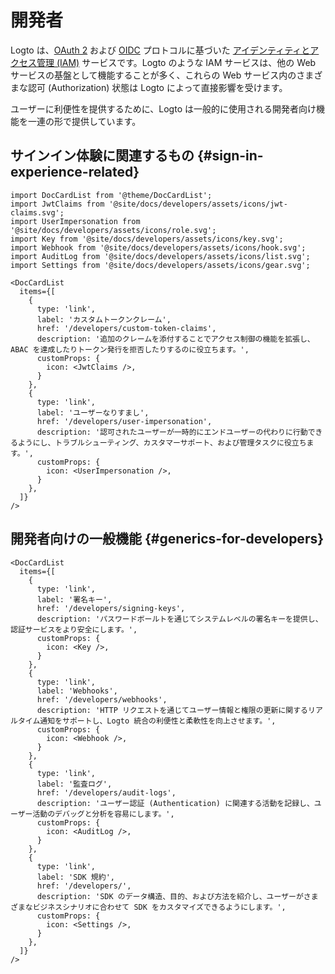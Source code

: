 # 開発者

Logto は、[OAuth 2](https://auth.wiki/oauth-2.0) および [OIDC](https://auth.wiki/openid-connect) プロトコルに基づいた [アイデンティティとアクセス管理 (IAM)](https://auth.wiki/iam) サービスです。Logto のような IAM サービスは、他の Web サービスの基盤として機能することが多く、これらの Web サービス内のさまざまな認可 (Authorization) 状態は Logto によって直接影響を受けます。

ユーザーに利便性を提供するために、Logto は一般的に使用される開発者向け機能を一連の形で提供しています。

## サインイン体験に関連するもの \{#sign-in-experience-related}

```mdx-code-block
import DocCardList from '@theme/DocCardList';
import JwtClaims from '@site/docs/developers/assets/icons/jwt-claims.svg';
import UserImpersonation from '@site/docs/developers/assets/icons/role.svg';
import Key from '@site/docs/developers/assets/icons/key.svg';
import Webhook from '@site/docs/developers/assets/icons/hook.svg';
import AuditLog from '@site/docs/developers/assets/icons/list.svg';
import Settings from '@site/docs/developers/assets/icons/gear.svg';

<DocCardList
  items={[
    {
      type: 'link',
      label: 'カスタムトークンクレーム',
      href: '/developers/custom-token-claims',
      description: '追加のクレームを添付することでアクセス制御の機能を拡張し、ABAC を達成したりトークン発行を拒否したりするのに役立ちます。',
      customProps: {
        icon: <JwtClaims />,
      }
    },
    {
      type: 'link',
      label: 'ユーザーなりすまし',
      href: '/developers/user-impersonation',
      description: '認可されたユーザーが一時的にエンドユーザーの代わりに行動できるようにし、トラブルシューティング、カスタマーサポート、および管理タスクに役立ちます。',
      customProps: {
        icon: <UserImpersonation />,
      }
    },
  ]}
/>
```

## 開発者向けの一般機能 \{#generics-for-developers}

```mdx-code-block
<DocCardList
  items={[
    {
      type: 'link',
      label: '署名キー',
      href: '/developers/signing-keys',
      description: 'パスワードボールトを通じてシステムレベルの署名キーを提供し、認証サービスをより安全にします。',
      customProps: {
        icon: <Key />,
      }
    },
    {
      type: 'link',
      label: 'Webhooks',
      href: '/developers/webhooks',
      description: 'HTTP リクエストを通じてユーザー情報と権限の更新に関するリアルタイム通知をサポートし、Logto 統合の利便性と柔軟性を向上させます。',
      customProps: {
        icon: <Webhook />,
      }
    },
    {
      type: 'link',
      label: '監査ログ',
      href: '/developers/audit-logs',
      description: 'ユーザー認証 (Authentication) に関連する活動を記録し、ユーザー活動のデバッグと分析を容易にします。',
      customProps: {
        icon: <AuditLog />,
      }
    },
    {
      type: 'link',
      label: 'SDK 規約',
      href: '/developers/',
      description: 'SDK のデータ構造、目的、および方法を紹介し、ユーザーがさまざまなビジネスシナリオに合わせて SDK をカスタマイズできるようにします。',
      customProps: {
        icon: <Settings />,
      }
    },
  ]}
/>
```
